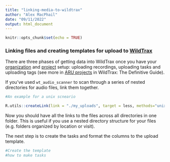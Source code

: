 ```yaml
---
title: "linking-media-to-wildtrax"
author: "Alex MacPhail"
date: "09/11/2022"
output: html_document
---
```


```r
knitr::opts_chunk$set(echo = TRUE)
```

### Linking files and creating templates for upload to [WildTrax](https://www.wildtrax.ca)

There are three phases of getting data into WildTrax once you have your [organization](https://www.wildtrax.ca/home/wildtrax-guide/2-Organizations.html) and [project](https://www.wildtrax.ca/home/wildtrax-guide/3-Projects.html) setup: uploading recordings, uploading tasks and uploading tags (see more in [ARU projects](https://www.wildtrax.ca/home/wildtrax-guide/3-Projects/3.2-ARU-projects.html) in WildTrax: The Definitive Guide).

If you've used `wt_audio_scanner` to scan through a series of nested directories for audio files, link them together.

```r
#An example for a unix scneario

R.utils::createLink(link = "./my_uploads", target = less, methods="unix-symlink")

```

Now you should have all the links to the files across all directories in one folder. This is useful if you use a nested directory structure for your files (e.g. folders organized by location or visit).

The next step is to create the tasks and format the columns to the upload template. 


```r
#Create the template
#how to make tasks

```

